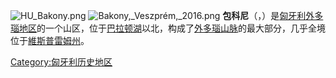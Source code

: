 [[File:HU_Bakony.png|thumb]]
[[File:Bakony,_Veszprém,_2016.png|thumb]]
'''包科尼'''（{{lang-hu|Bakony}}，{{IPA-hu|ˈbɒkoɲ}}）是[[匈牙利|匈牙利]][[外多瑙|外多瑙地区]]的一个山区，位于[[巴拉顿湖|巴拉顿湖]]以北，构成了[[外多瑙山脉|外多瑙山脉]]的最大部分，几乎全境位于[[維斯普雷姆州|維斯普雷姆州]]。

[[Category:匈牙利历史地区|Category:匈牙利历史地区]]